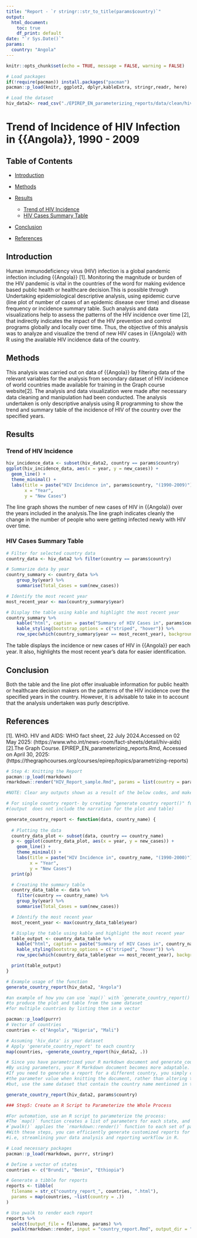 ---
title: "Report - `r stringr::str_to_title(params$country)`"
output: 
  html_document: 
    toc: true
    df_print: default
date: "`r Sys.Date()`"
params:
  country: "Angola"
---

```{r setup, include=FALSE}
knitr::opts_chunk$set(echo = TRUE, message = FALSE, warning = FALSE)

# Load packages 
if(!require(pacman)) install.packages("pacman")
pacman::p_load(knitr, ggplot2, dplyr,kableExtra, stringr,readr, here)

# Load the dataset
hiv_data2<- read_csv("./EPIREP_EN_parameterizing_reports/data/clean/hiv_incidence.csv")
```

# Trend of Incidence of HIV Infection in {{Angola}}, 1990 - 2009

## Table of Contents

- [Introduction](#introduction)

- [Methods](#methods)

- [Results](#results )
  - [Trend of HIV Incidence](#trend-of-HIV-incidence)
  - [HIV Cases Summary Table](#HIV-cases-summary-table)
- [Conclusion](#conclusion)
- [References](#references)


## Introduction

Human immunodeficiency virus (HIV) infection is a global pandemic infection including     {{Angola}} [1].  Monitoring the magnitude or burden of the HIV pandemic is vital in the countries of the word for making evidence based public health or healthcare decision.This is possible through Undertaking epidemiological descriptive analysis, using epidemic curve (line plot of number of cases of an epidemic disease over time) and disease frequency or incidence summary table. Such analysis and data visualizations help to assess the patterns of the HIV incidence over time [2],  that indirectly indicates the impact of the HIV prevention and control programs globally and locally over time. Thus, the objective of this analysis was to analyze and visualize the trend of new HIV cases in {{Angola}} with R using the available HIV incidence data of the country.

## Methods
This analysis was carried out on data of {{Angola}} by filtering data of the relevant variables for the analysis from secondary dataset of HIV incidence of world countries made available for training in the Graph course website[2]. The analysis and data visualization were made after necessary data cleaning and manipulation had been conducted. The analysis undertaken is only descriptive analysis using R programming to show the trend and summary table of the incidence of HIV of the country over the specified years.

## Results

### Trend of HIV Incidence

```{r, echo = T}

hiv_incidence_data <- subset(hiv_data2, country == params$country)
ggplot(hiv_incidence_data, aes(x = year, y = new_cases)) +
  geom_line() +
  theme_minimal() +
  labs(title = paste("HIV Incidence in", params$country, "(1990-2009)"),
       x = "Year",
       y = "New Cases")
```

The line graph shows the number of new cases of HIV in {{Angola}} over the years included in the analysis.The line graph indicates cleanly the change in the number of people who were getting infected newly with HIV over time.   

### HIV Cases Summary Table

```{r, echo = T}
# Filter for selected country data
country_data <- hiv_data2 %>% filter(country == params$country)

# Summarize data by year
country_summary <- country_data %>% 
    group_by(year) %>%
    summarise(Total_Cases = sum(new_cases))

# Identify the most recent year
most_recent_year <- max(country_summary$year)

# Display the table using kable and highlight the most recent year
country_summary %>%
    kable("html", caption = paste("Summary of HIV Cases in", params$country, "by Year")) %>%
    kable_styling(bootstrap_options = c("striped", "hover")) %>%
    row_spec(which(country_summary$year == most_recent_year), background = "lightblue")
```

The table displays the incidence or new cases of HIV in {{Angola}} per each year. It also, highlights the most recent year's data for easier identification.

## Conclusion

Both the table and the line plot offer invaluable information for public health or healthcare decision makers on the patterns of the HIV incidence over the specified years in the country. However, it is advisable to take in to account that the analysis undertaken was purly descriptive. 

## References

[1]. WHO.  HIV and AIDS: WHO fact sheet, 22 July 2024.Accessed on 02 May 2025: (https://www.who.int/news-room/fact-sheets/detail/hiv-aids)
[2].The Graph Course. EPIREP_EN_parameterizing_reports.Rmd, Accessed on April 30, 2025: (https://thegraphcourses.org/courses/epirep/topics/parametrizing-reports)

```{r, echo = F}
# Step 4: Knitting the Report
pacman::p_load(rmarkdown)
rmarkdown::render("HIV_Report_sample.Rmd", params = list(country = params$country))

#NOTE: Clear any outputs shown as a result of the below codes, and make their snippets are made "echo = F)
```

```{r, genfu, eval = F, echo = F}
# For single country report- by creating "generate country report()" function 
#(output  does not include the narration for the plot and table)

generate_country_report <- function(data, country_name) {
  
  # Plotting the data
  country_data_plot <- subset(data, country == country_name)
  p <- ggplot(country_data_plot, aes(x = year, y = new_cases)) +
    geom_line() +
    theme_minimal() +
    labs(title = paste("HIV Incidence in", country_name, "(1990-2000)"),
         x = "Year",
         y = "New Cases")
  print(p)

  # Creating the summary table
  country_data_table <- data %>% 
    filter(country == country_name) %>%
    group_by(year) %>%
    summarise(Total_Cases = sum(new_cases))

  # Identify the most recent year
  most_recent_year <- max(country_data_table$year)

  # Display the table using kable and highlight the most recent year
  table_output <- country_data_table %>%
    kable("html", caption = paste("Summary of HIV Cases in", country_name, "by Year")) %>%
    kable_styling(bootstrap_options = c("striped", "hover")) %>%
    row_spec(which(country_data_table$year == most_recent_year), background = "lightblue")

  print(table_output)
}

# Example usage of the function
generate_country_report(hiv_data2, "Angola")
```

```{r, multip, eval = F, echo = F}
#an example of how you can use `map()` with `generate_country_report()` 
#to produce the plot and table from the same dataset 
#for multiple countries by listing them in a vector

pacman::p_load(purrr)
# Vector of countries
countries <- c("Angola", "Nigeria", "Mali")

# Assuming 'hiv_data' is your dataset
# Apply 'generate_country_report' to each country
map(countries, ~generate_country_report(hiv_data2, .))

```
```{r, echo= F}
# Since you have parametrized your R markdown document and generate_country_report(),
#By using parameters, your R Markdown document becomes more adaptable. 
#If you need to generate a report for a different country, you simply change 
#the parameter value when knitting the document, rather than altering the code itself.
#but, use the same dataset that contain the country name mentioned in the yaml. 

generate_country_report(hiv_data2, params$country)
```

```{r, Step5, eval = F, echo = F}
### Step5: Create an R Script to Parameterize the Whole Process

#For automation, use an R script to parameterize the process:
#The `map()` function creates a list of parameters for each state, and 
#`pwalk()` applies the `rmarkdown::render()` function to each set of parameters, generating the reports.
#With these steps, you can efficiently generate customized reports for multiple states or criteria, 
#i.e, streamlining your data analysis and reporting workflow in R.

# Load necessary packages
pacman::p_load(rmarkdown, purrr, stringr)

# Define a vector of states
countries <- c("Brundi", "Benin", "Ethiopia")

# Generate a tibble for reports
reports <- tibble(
  filename = str_c("country_report_", countries, ".html"),
  params = map(countries, ~list(country = .))
)

# Use pwalk to render each report
reports %>%
  select(output_file = filename, params) %>%
  pwalk(rmarkdown::render, input = "country_report.Rmd", output_dir = "output/")

```
